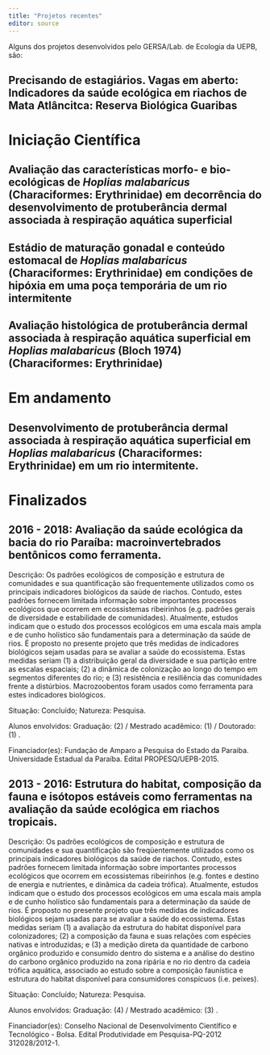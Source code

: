 ```yaml
---
title: "Projetos recentes"
editor: source
---
```


Alguns dos projetos desenvolvidos pelo GERSA/Lab. de Ecologia da UEPB, são:

::: callout-warning
## Precisando de estagiários. Vagas em aberto: Indicadores da saúde ecológica em riachos de Mata Atlâncitca: Reserva Biológica Guaribas
:::

# Iniciação Científica

::: callout-tip
## Avaliação das características morfo- e bio- ecológicas de *Hoplias malabaricus* (Characiformes: Erythrinidae) em decorrência do desenvolvimento de protuberância dermal associada à respiração aquática superficial
:::

::: callout-tip
## Estádio de maturação gonadal e conteúdo estomacal de *Hoplias malabaricus* (Characiformes: Erythrinidae) em condições de hipóxia em uma poça temporária de um rio intermitente
:::

::: callout-tip
## Avaliação histológica de protuberância dermal associada à respiração aquática superficial em *Hoplias malabaricus* (Bloch 1974) (Characiformes: Erythrinidae)
:::

# Em andamento

::: callout-tip
## Desenvolvimento de protuberância dermal associada à respiração aquática superficial em *Hoplias malabaricus* (Characiformes: Erythrinidae) em um rio intermitente.
:::

# Finalizados

::: callout-tip
## 2016 - 2018: Avaliação da saúde ecológica da bacia do rio Paraíba: macroinvertebrados bentônicos como ferramenta.
:::

Descrição: Os padrões ecológicos de composição e estrutura de comunidades e sua quantificação são frequentemente utilizados como os principais indicadores biológicos da saúde de riachos. Contudo, estes padrões fornecem limitada informação sobre importantes processos ecológicos que ocorrem em ecossistemas ribeirinhos (e.g. padrões gerais de diversidade e estabilidade de comunidades). Atualmente, estudos indicam que o estudo dos processos ecológicos em uma escala mais ampla e de cunho holístico são fundamentais para a determinação da saúde de rios. É proposto no presente projeto que três medidas de indicadores biológicos sejam usadas para se avaliar a saúde do ecossistema. Estas medidas seriam (1) a distribuição geral da diversidade e sua partição entre as escalas espaciais; (2) a dinâmica de colonização ao longo do tempo em segmentos diferentes do rio; e (3) resistência e resiliência das comunidades frente a distúrbios. Macrozoobentos foram usados como ferramenta para estes indicadores biológicos.

Situação: Concluído; Natureza: Pesquisa.

Alunos envolvidos: Graduação: (2) / Mestrado acadêmico: (1) / Doutorado: (1) .

Financiador(es): Fundação de Amparo a Pesquisa do Estado da Paraiba. Universidade Estadual da Paraíba. Edital PROPESQ/UEPB-2015.

::: callout-tip
## 2013 - 2016: Estrutura do habitat, composição da fauna e isótopos estáveis como ferramentas na avaliação da saúde ecológica em riachos tropicais.
:::

Descrição: Os padrões ecológicos de composição e estrutura de comunidades e sua quantificação são freqüentemente utilizados como os principais indicadores biológicos da saúde de riachos. Contudo, estes padrões fornecem limitada informação sobre importantes processos ecológicos que ocorrem em ecossistemas ribeirinhos (e.g. fontes e destino de energia e nutrientes, e dinâmica da cadeia trófica). Atualmente, estudos indicam que o estudo dos processos ecológicos em uma escala mais ampla e de cunho holístico são fundamentais para a determinação da saúde de rios. É proposto no presente projeto que três medidas de indicadores biológicos sejam usadas para se avaliar a saúde do ecossistema. Estas medidas seriam (1) a avaliação da estrutura do habitat disponível para colonizadores; (2) a composição da fauna e suas relações com espécies nativas e introduzidas; e (3) a medição direta da quantidade de carbono orgânico produzido e consumido dentro do sistema e a análise do destino do carbono orgânico produzido na zona ripária e no rio dentro da cadeia trófica aquática, associado ao estudo sobre a composição faunística e estrutura do habitat disponível para consumidores conspícuos (i.e. peixes).

Situação: Concluído; Natureza: Pesquisa.

Alunos envolvidos: Graduação: (4) / Mestrado acadêmico: (3) .

Financiador(es): Conselho Nacional de Desenvolvimento Científico e Tecnológico - Bolsa. Edital Produtividade em Pesquisa-PQ-2012 312028/2012-1.
